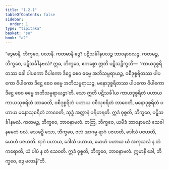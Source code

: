 ```yaml
---
title: "1.2.1"
tableOfContents: false
sidebar:
  order: 1
type: "tipitaka"
basket: "su"
book: "a2"
---
```



<DynamicBreadcrumb />

<Division number="11" book="a2" e="ch" v="15" p="54">

<Paragraph number="30" book="a2">
“ဒွေမာနိ, ဘိက္ခဝေ, ဗလာနိ. ကတမာနိ ဒွေ? ပဋိသင်္ခါနဗလဉ္စ ဘာဝနာဗလဉ္စ. ကတမဉ္စ, ဘိက္ခဝေ, ပဋိသင်္ခါနဗလံ? ဣဓ, ဘိက္ခဝေ, ဧကစ္စော ဣတိ ပဋိသဉ္စိက္ခတိ—  ‘ကာယဒုစ္စရိတဿ ခေါ ပါပကော ဝိပါကော ဒိဋ္ဌေ စေဝ ဓမ္မေ အဘိသမ္ပရာယဉ္စ, ဝစီဒုစ္စရိတဿ ပါပကော ဝိပါကော ဒိဋ္ဌေ စေဝ ဓမ္မေ အဘိသမ္ပရာယဉ္စ, မနောဒုစ္စရိတဿ ပါပကော ဝိပါကော ဒိဋ္ဌေ စေဝ ဓမ္မေ အဘိသမ္ပရာယဉ္စာ’တိ. သော ဣတိ ပဋိသင်္ခါယ ကာယဒုစ္စရိတံ ပဟာယ ကာယသုစရိတံ ဘာဝေတိ, ဝစီဒုစ္စရိတံ ပဟာယ ဝစီသုစရိတံ ဘာဝေတိ, မနောဒုစ္စရိတံ ပဟာယ မနောသုစရိတံ ဘာဝေတိ, သုဒ္ဓံ အတ္တာနံ ပရိဟရတိ. ဣဒံ ဝုစ္စတိ, ဘိက္ခဝေ, ပဋိသင်္ခါနဗလံ.
</Paragraph>

<Paragraph number="31" book="a2">
ကတမဉ္စ, ဘိက္ခဝေ, ဘာဝနာဗလံ. တတြ, ဘိက္ခဝေ, ယမိဒံ ဘာဝနာဗလံ သေခါနမေတံ ဗလံ. သေခဉှိ သော, ဘိက္ခဝေ, ဗလံ အာဂမ္မ ရာဂံ ပဇဟတိ, ဒေါသံ ပဇဟတိ, မောဟံ ပဇဟတိ. ရာဂံ ပဟာယ, ဒေါသံ ပဟာယ, မောဟံ ပဟာယ ယံ အကုသလံ န တံ ကရောတိ, ယံ ပါပံ န တံ သေဝတိ. ဣဒံ ဝုစ္စတိ, ဘိက္ခဝေ, ဘာဝနာဗလံ. ဣမာနိ ခေါ, ဘိက္ခဝေ, ဒွေ ဗလာနီ”တိ.
</Paragraph>
</Division>